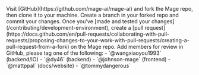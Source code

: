 <Steps>
    <Step title="Fork the Mage GitHub repo">
    Visit [GitHub](https://github.com/mage-ai/mage-ai) and fork the Mage repo, then clone it to your machine.
    </Step>
    <Step title="Create a branch">
    Create a branch in your forked repo and commit your changes.
    </Step>
    <Step title="Create a pull request">
    Once you've [made and tested your changes](/contributing/development-environment), create a [pull request](https://docs.github.com/en/pull-requests/collaborating-with-pull-requests/proposing-changes-to-your-work-with-pull-requests/creating-a-pull-request-from-a-fork) on the Mage repo.
    </Step>
    <Step title="Tag Mage team members for a review">
    Add members for review in GitHub, please tag one of the following: 
        - `@wangxiaoyou1993` (backend/IO)
        - `@dy46` (backend)
        - `@johnson-mage` (frontend)
        - `@mattppal` (docs/website)
        - `@tommydangerous`
    </Step>
</Steps>